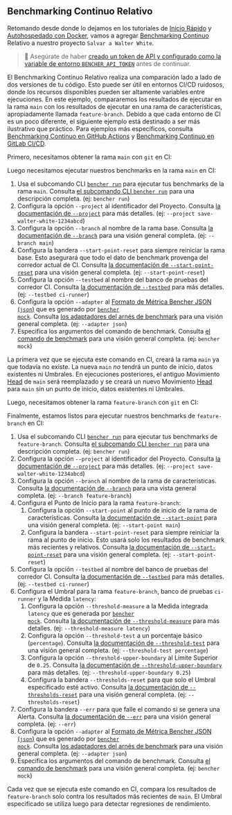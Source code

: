 
## Benchmarking Continuo Relativo

Retomando desde donde lo dejamos en los tutoriales de
[Inicio Rápido][quick start] y [Autohospedado con Docker][docker self-hosted],
vamos a agregar [Benchmarking Continuo][continuous benchmarking] Relativo a nuestro proyecto `Salvar a Walter White`.

> 🐰 Asegúrate de haber
> [creado un token de API y configurado como la variable de entorno `BENCHER_API_TOKEN`][create an api token]
> antes de continuar.

[quick start]: /es/docs/tutorial/quick-start/
[docker self-hosted]: /es/docs/tutorial/docker/
[continuous benchmarking]: /es/docs/explanation/continuous-benchmarking/
[create an api token]: /es/docs/tutorial/quick-start/#create-an-api-token

El Benchmarking Continuo Relativo realiza una comparación lado a lado de dos versiones de tu código.
Esto puede ser útil en entornos CI/CD ruidosos,
donde los recursos disponibles pueden ser altamente variables entre ejecuciones.
En este ejemplo, compararemos los resultados de ejecutar en la rama `main`
con los resultados de ejecutar en una rama de características, apropiadamente llamada `feature-branch`.
Debido a que cada entorno de CI es un poco diferente,
el siguiente ejemplo está destinado a ser más ilustrativo que práctico.
Para ejemplos más específicos, consulta [Benchmarking Continuo en GitHub Actions][github actions]
y [Benchmarking Continuo en GitLab CI/CD][gitlab ci/cd].

[github actions]: /es/docs/how-to/github-actions/
[gitlab ci/cd]: /es/docs/how-to/gitlab-ci-cd/

Primero, necesitamos obtener la rama `main` con `git` en CI:

<GitCheckoutMain />

Luego necesitamos ejecutar nuestros benchmarks en la rama `main` en CI:

<RunMainRelative />

1. Usa el subcomando CLI <code><a href="/es/docs/explanation/bencher-run/">bencher run</a></code>
   para ejecutar tus benchmarks de la rama `main`.
   Consulta [el subcomando CLI `bencher run`][bencher run] para una descripción completa.
   (ej: `bencher run`)
2. Configura la opción `--project` al identificador del Proyecto.
   Consulta [la documentación de `--project`][project option] para más detalles.
   (ej: `--project save-walter-white-1234abcd`)
3. Configura la opción `--branch` al nombre de la rama base.
   Consulta [la documentación de `--branch`][branch option] para una visión general completa.
   (ej: `--branch main`)
4. Configura la bandera `--start-point-reset` para siempre reiniciar la rama base.
   Esto asegurará que todo el dato de benchmark provenga del corredor actual de CI.
   Consulta [la documentación de `--start-point-reset`][start point reset] para una visión general completa.
   (ej: `--start-point-reset`)
5. Configura la opción `--testbed` al nombre del banco de pruebas del corredor CI.
   Consulta [la documentación de `--testbed`][testbed option] para más detalles.
   (ej: `--testbed ci-runner`)
6. Configura la opción `--adapter` al [Formato de Métrica Bencher JSON (`json`)][bmf] que es generado por <code><a href="/es/docs/reference/bencher-metric-format/#bencher-mock">bencher mock</a></code>.
   Consulta [los adaptadores del arnés de benchmark][adapter json] para una visión general completa.
   (ej: `--adapter json`)
7. Especifica los argumentos del comando de benchmark.
   Consulta [el comando de benchmark][command argument] para una visión general completa.
   (ej: `bencher mock`)

La primera vez que se ejecuta este comando en CI,
creará la rama `main` ya que todavía no existe.
La nueva `main` _no_ tendrá un punto de inicio, datos existentes ni Umbrales.
En ejecuciones posteriores, el antiguo Movimiento [Head][head] de `main` será reemplazado
y se creará un nuevo Movimiento [Head][head] para `main` sin un punto de inicio, datos existentes ni Umbrales.

[bencher run]: /es/docs/explanation/bencher-run/
[project option]: /es/docs/explanation/bencher-run/#--project-project
[branch option]: /es/docs/explanation/branch-selection/#--branch-branch
[start point reset]: /es/docs/explanation/branch-selection/#--start-point-reset
[testbed option]: /es/docs/explanation/bencher-run/#--testbed-testbed
[bmf]: /es/docs/reference/bencher-metric-format/
[adapter json]: /es/docs/explanation/adapters/#-json
[command argument]: /es/docs/explanation/bencher-run/#benchmark-command
[head]: /es/docs/explanation/benchmarking/#head

Luego, necesitamos obtener la rama `feature-branch` con `git` en CI:

<GitCheckoutFeature />

Finalmente, estamos listos para ejecutar nuestros benchmarks de `feature-branch` en CI:

<RunFeatureRelative />

1. Usa el subcomando CLI <code><a href="/es/docs/explanation/bencher-run/">bencher run</a></code>
   para ejecutar tus benchmarks de `feature-branch`.
   Consulta [el subcomando CLI `bencher run`][bencher run] para una descripción completa.
   (ej: `bencher run`)
2. Configura la opción `--project` al identificador del Proyecto.
   Consulta [la documentación de `--project`][project option] para más detalles.
   (ej: `--project save-walter-white-1234abcd`)
3. Configura la opción `--branch` al nombre de la rama de características.
   Consulta [la documentación de `--branch`][branch option] para una vista general completa.
   (ej: `--branch feature-branch`)
4. Configura el Punto de Inicio para la rama `feature-branch`:
   1. Configura la opción `--start-point` al punto de inicio de la rama de características.
   Consulta [la documentación de `--start-point`][start point] para una visión general completa.
   (ej: `--start-point main`)
   2. Configura la bandera `--start-point-reset` para siempre reiniciar la rama al punto de inicio.
   Esto usará solo los resultados de benchmark más recientes y relativos.
   Consulta [la documentación de `--start-point-reset`][start point reset] para una visión general completa.
   (ej: `--start-point-reset`)
5. Configura la opción `--testbed` al nombre del banco de pruebas del corredor CI.
   Consulta [la documentación de `--testbed`][testbed option] para más detalles.
   (ej: `--testbed ci-runner`)
6. Configura el Umbral para la rama `feature-branch`, banco de pruebas `ci-runner` y la Medida `latency`:
   1. Configura la opción `--threshold-measure` a la Medida integrada `latency` que es generada por <code><a href="/es/docs/reference/bencher-metric-format/#bencher-mock">bencher mock</a></code>.
   Consulta [la documentación de `--threshold-measure`][threshold measure option] para más detalles.
   (ej: `--threshold-measure latency`)
   2. Configura la opción `--threshold-test` a un porcentaje básico (`percentage`).
   Consulta [la documentación de `--threshold-test`][threshold test option] para una visión general completa.
   (ej: `--threshold-test percentage`)
   3. Configura la opción `--threshold-upper-boundary` al Límite Superior de `0.25`.
   Consulta [la documentación de `--threshold-upper-boundary`][threshold upper boundary] para más detalles.
   (ej: `--threshold-upper-boundary 0.25`)
   4. Configura la bandera `--thresholds-reset` para que solo el Umbral especificado esté activo.
   Consulta [la documentación de `--thresholds-reset`][thresholds reset] para una visión general completa.
   (ej: `--thresholds-reset`)
7. Configura la bandera `--err` para que falle el comando si se genera una Alerta.
   Consulta [la documentación de `--err`][alert err] para una visión general completa.
   (ej: `--err`)
8. Configura la opción `--adapter` al [Formato de Métrica Bencher JSON (`json`)][bmf] que es generado por <code><a href="/es/docs/reference/bencher-metric-format/#bencher-mock">bencher mock</a></code>.
   Consulta [los adaptadores del arnés de benchmark][adapter json] para una visión general completa.
   (ej: `--adapter json`)
9. Especifica los argumentos del comando de benchmark.
   Consulta [el comando de benchmark][command argument] para una visión general completa.
   (ej: `bencher mock`)

Cada vez que se ejecuta este comando en CI,
compara los resultados de `feature-branch` solo contra los resultados más recientes de `main`.
El Umbral especificado se utiliza luego para detectar regresiones de rendimiento.

[start point]: /es/docs/explanation/branch-selection/#--start-point-branch
[start point reset]: /es/docs/explanation/branch-selection/#--start-point-reset
[threshold measure option]: /es/docs/explanation/thresholds/#--threshold-measure-measure
[threshold test option]: /es/docs/explanation/thresholds/#--threshold-test-test
[threshold upper boundary]: /es/docs/explanation/thresholds/#--threshold-upper-boundary-boundary
[thresholds reset]: /es/docs/explanation/thresholds/#--thresholds-reset
[alert err]: /es/docs/explanation/thresholds/#--err